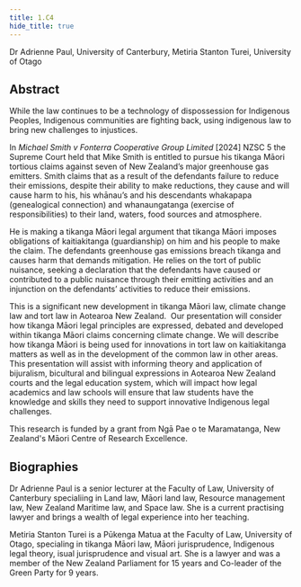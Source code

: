 ```yaml
---
title: 1.C4
hide_title: true
---
```


<AbstractHeader sKey='id1_C4'>
Dr Adrienne Paul, University of Canterbury, Metiria Stanton Turei, University of Otago

</AbstractHeader>

## Abstract
While the law continues to be a technology of dispossession for Indigenous Peoples, Indigenous
communities are fighting back, using indigenous law to bring new challenges to injustices.

In *Michael Smith v Fonterra Cooperative Group Limited* [2024] NZSC 5 the Supreme Court held that
Mike Smith is entitled to pursue his tikanga Māori tortious claims against seven of New Zealand’s
major greenhouse gas emitters. Smith claims that as a result of the defendants failure to reduce their
emissions, despite their ability to make reductions, they cause and will cause harm to his, his
whānau’s and his descendants whakapapa (genealogical connection) and whanaungatanga (exercise of
responsibilities) to their land, waters, food sources and atmosphere.

He is making a tikanga Māori legal argument that tikanga Māori imposes obligations of kaitiakitanga
(guardianship) on him and his people to make the claim. The defendants greenhouse gas emissions
breach tikanga and causes harm that demands mitigation. He relies on the tort of public nuisance,
seeking a declaration that the defendants have caused or contributed to a public nuisance through their
emitting activities and an injunction on the defendants’ activities to reduce their emissions.

This is a significant new development in tikanga Māori law, climate change law and tort law in
Aotearoa New Zealand.  Our presentation will consider how tikanga Māori legal principles are
expressed, debated and developed within tikanga Māori claims concerning climate change. We will
describe how tikanga Māori is being used for innovations in tort law on kaitiakitanga matters as well
as in the development of the common law in other areas. This presentation will assist with informing
theory and application of bijuralism, bicultural and bilingual expressions in Aotearoa New Zealand
courts and the legal education system, which will impact how legal academics and law schools will
ensure that law students have the knowledge and skills they need to support innovative Indigenous
legal challenges.

This research is funded by a grant from Ngā Pae o te Maramatanga, New Zealand&#39;s Māori Centre of
Research Excellence.

## Biographies
Dr Adrienne Paul is a senior lecturer at the Faculty of Law, University of Canterbury specialiing in
Land law, Māori land law, Resource management law, New Zealand Maritime law, and Space law.
She is a current practising lawyer and brings a wealth of legal experience into her teaching.

Metiria Stanton Turei is a Pūkenga Matua at the Faculty of Law, University of Otago, specialing in
tikanga Māori law, Māori jurisprudence, Indigenous legal theory, isual jurisprudence and visual art.
She is a lawyer and was a member of the New Zealand Parliament for 15 years and Co-leader of the
Green Party for 9 years.